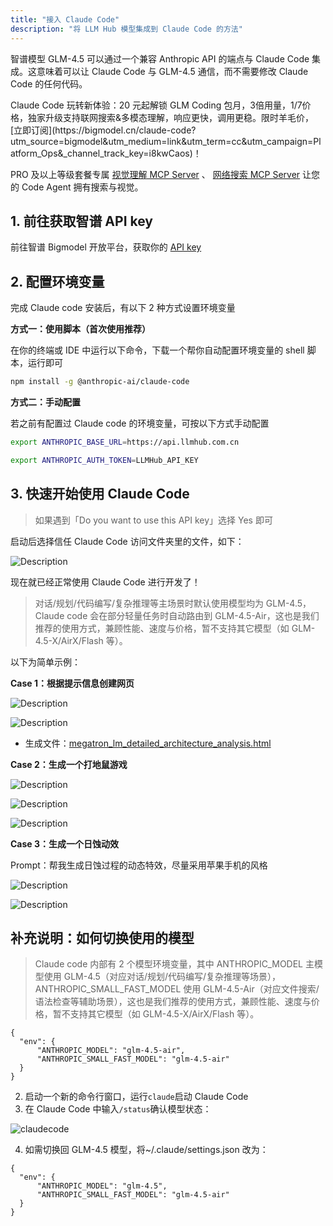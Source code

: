 ```yaml
---
title: "接入 Claude Code"
description: "将 LLM Hub 模型集成到 Claude Code 的方法"
---
```


智谱模型 GLM-4.5 可以通过一个兼容 Anthropic API 的端点与 Claude Code 集成。这意味着可以让 Claude Code 与 GLM-4.5 通信，而不需要修改 Claude Code 的任何代码。

<Tip>
  Claude Code 玩转新体验：20 元起解锁 GLM Coding 包月，3倍用量，1/7价格，独家升级支持联网搜索&多模态理解，响应更快，调用更稳。限时羊毛价，[立即订阅](https://bigmodel.cn/claude-code?utm_source=bigmodel&utm_medium=link&utm_term=cc&utm_campaign=Platform_Ops&_channel_track_key=i8kwCaos)！

  PRO 及以上等级套餐专属 [视觉理解 MCP Server](/cn/coding-plan/mcp/vision-mcp-server) 、 [网络搜索 MCP Server](/cn/coding-plan/mcp/search-mcp-server) 让您的 Code Agent 拥有搜索与视觉。
</Tip>

## 1. 前往获取智谱 API key

前往智谱 Bigmodel 开放平台，获取你的 [API key](https://open.bigmodel.cn/usercenter/proj-mgmt/apikeys)

## 2. 配置环境变量

完成 Claude code 安装后，有以下 2 种方式设置环境变量

**方式一：使用脚本（首次使用推荐）**

在你的终端或 IDE 中运行以下命令，下载一个帮你自动配置环境变量的 shell 脚本，运行即可

```bash
npm install -g @anthropic-ai/claude-code
```

**方式二：手动配置**

若之前有配置过 Claude code 的环境变量，可按以下方式手动配置

```bash
export ANTHROPIC_BASE_URL=https://api.llmhub.com.cn

export ANTHROPIC_AUTH_TOKEN=LLMHub_API_KEY
```

## 3. 快速开始使用 Claude Code

> 如果遇到「Do you want to use this API key」选择 Yes 即可

启动后选择信任 Claude Code 访问文件夹里的文件，如下：

![Description](https://cdn.bigmodel.cn/markdown/1753631613096claude-2.png?attname=claude-2.png)

现在就已经正常使用 Claude Code 进行开发了！

> 对话/规划/代码编写/复杂推理等主场景时默认使用模型均为 GLM-4.5，Claude code 会在部分轻量任务时自动路由到 GLM-4.5-Air，这也是我们推荐的使用方式，兼顾性能、速度与价格，暂不支持其它模型（如 GLM-4.5-X/AirX/Flash 等）。

以下为简单示例：

**Case 1：根据提示信息创建网页**

![Description](https://cdn.bigmodel.cn/static/platform/images/usage-guide/scenario-examples/claude-code-case1-1.jpg)

![Description](https://cdn.bigmodel.cn/static/platform/images/usage-guide/scenario-examples/claude-code-case1-2.jpg)

- 生成文件：[megatron_lm_detailed_architecture_analysis.html](https://cdn.bigmodel.cn/static/platform/images/usage-guide/scenario-examples/megatron_lm_detailed_architecture_analysis.html)

**Case 2：生成一个打地鼠游戏**

![Description](https://cdn.bigmodel.cn/markdown/1753631619635claude-3.png?attname=claude-3.png)

![Description](https://cdn.bigmodel.cn/markdown/1753631624521claude-4.png?attname=claude-4.png)

![Description](https://cdn.bigmodel.cn/markdown/1753631630147claude-5.png?attname=claude-5.png)

**Case 3：生成一个日蚀动效**

Prompt：帮我生成日蚀过程的动态特效，尽量采用苹果手机的风格

![Description](https://cdn.bigmodel.cn/markdown/1753631640389claude-6.png?attname=claude-6.png)

![Description](https://cdn.bigmodel.cn/markdown/1753631646074claude-7.png?attname=claude-7.png)

## 补充说明：如何切换使用的模型

> Claude code 内部有 2 个模型环境变量，其中 ANTHROPIC_MODEL 主模型使用 GLM-4.5（对应对话/规划/代码编写/复杂推理等场景），ANTHROPIC_SMALL_FAST_MODEL 使用 GLM-4.5-Air（对应文件搜索/语法检查等辅助场景），这也是我们推荐的使用方式，兼顾性能、速度与价格，暂不支持其它模型（如 GLM-4.5-X/AirX/Flash 等）。

```
{
  "env": {
      "ANTHROPIC_MODEL": "glm-4.5-air",
  	  "ANTHROPIC_SMALL_FAST_MODEL": "glm-4.5-air"
  }
}
```

2. 启动一个新的命令行窗口，运行`claude`启动 Claude Code
3. 在 Claude Code 中输入`/status`确认模型状态：

![claudecode](https://cdn.bigmodel.cn/markdown/1756439367494claudecode.png)

4. 如需切换回 GLM-4.5 模型，将~/.claude/settings.json 改为：

```
{
  "env": {
      "ANTHROPIC_MODEL": "glm-4.5",
  	  "ANTHROPIC_SMALL_FAST_MODEL": "glm-4.5-air"
  }
}
```